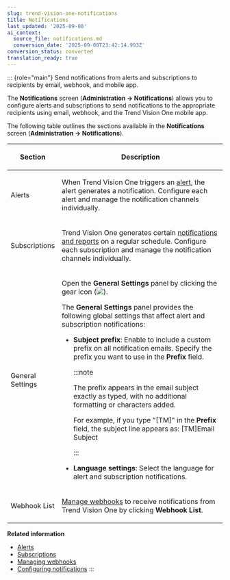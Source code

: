 ```yaml
---
slug: trend-vision-one-notifications
title: Notifications
last_updated: '2025-09-08'
ai_context:
  source_file: notifications.md
  conversion_date: '2025-09-08T23:42:14.993Z'
conversion_status: converted
translation_ready: true
---
```


::: {role="main"}
Send notifications from alerts and subscriptions to recipients by email, webhook, and mobile app.

The **Notifications** screen (**Administration → Notifications**) allows you to configure alerts and subscriptions to send notifications to the appropriate recipients using email, webhook, and the Trend Vision One mobile app.

The following table outlines the sections available in the **Notifications** screen (**Administration → Notifications**).

<table>
<colgroup>
<col style="width: 20%" />
<col style="width: 80%" />
</colgroup>
<thead>
<tr>
<th><p>Section</p></th>
<th><p>Description</p></th>
</tr>
</thead>
<tbody>
<tr>
<td><p>Alerts</p></td>
<td><p>When Trend Vision One triggers an <a href="trend-vision-one-alert-notifications">alert</a>, the alert generates a notification. Configure each alert and manage the notification channels individually.</p></td>
</tr>
<tr>
<td><p>Subscriptions</p></td>
<td><p>Trend Vision One generates certain <a href="trend-vision-one-subscriptions-intro">notifications and reports</a> on a regular schedule. Configure each subscription and manage the notification channels individually.</p></td>
</tr>
<tr>
<td><p>General Settings</p></td>
<td><p>Open the <strong>General Settings</strong> panel by clicking the gear icon (<img src="./images/Global_Settings=GUID-1E10BFBD-3AFF-46DD-B853-0438EC2FD3F9.webp" />).</p>
<p>The <strong>General Settings</strong> panel provides the following global settings that affect alert and subscription notifications:</p>
<ul>
<li><p><strong>Subject prefix</strong>: Enable to include a custom prefix on all notification emails. Specify the prefix you want to use in the <strong>Prefix</strong> field.</p>


:::note

<p>The prefix appears in the email subject exactly as typed, with no additional formatting or characters added.</p>
<p>For example, if you type "[TM]" in the <strong>Prefix</strong> field, the subject line appears as: [TM]Email Subject</p>


:::

</li>
<li><p><strong>Language settings</strong>: Select the language for alert and subscription notifications.</p></li>
</ul></td>
</tr>
<tr>
<td><p>Webhook List</p></td>
<td><p><a href="trend-vision-one-managing-webhooks">Manage webhooks</a> to receive notifications from Trend Vision One by clicking <strong>Webhook List</strong>.</p></td>
</tr>
</tbody>
</table>

**Related information**

- [Alerts](alert-notifications.md "View the alerts that generate notifications for new and ongoing security concerns.")
- [Subscriptions](subscriptions-intro.md "View subscriptions which provide regularly scheduled notifications and reports about your security environment.")
- [Managing webhooks](managing-webhooks.md "Manage webhooks to receive notifications from Trend Vision One.")
- [Configuring notifications](configure-admin-notifications.md "Send notifications about Trend Vision One alerts by configuring email, webhook, and mobile app account lists.")
:::
